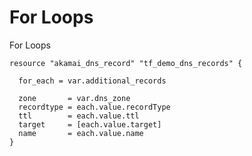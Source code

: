 # For Loops

For Loops


```
resource "akamai_dns_record" "tf_demo_dns_records" {

  for_each = var.additional_records

  zone       = var.dns_zone
  recordtype = each.value.recordType
  ttl        = each.value.ttl
  target     = [each.value.target]
  name       = each.value.name
}
```